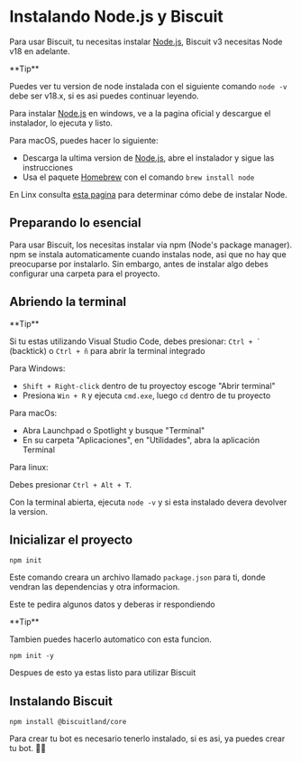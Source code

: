 
# Instalando Node.js y Biscuit

Para usar Biscuit, tu necesitas instalar [Node.js](https://nodejs.org/), Biscuit v3 necesitas Node v18 en adelante.

<Callout type="info">
**Tip**

Puedes ver tu version de node instalada con el siguiente comando ` node -v ` debe ser v18.x, si es asi puedes continuar leyendo.
</Callout>

Para instalar [Node.js](https://nodejs.org/) en windows, ve a la pagina oficial y descargue el instalador, lo ejecuta y listo.

Para macOS, puedes hacer lo siguiente:

- Descarga la ultima version de [Node.js](https://nodejs.org/), abre el instalador y sigue las instrucciones
- Usa el paquete [Homebrew](https://brew.sh/) con el comando ` brew install node `

En Linx consulta [esta pagina](https://nodejs.org/en/download/package-manager/) para determinar cómo debe de instalar Node.

## Preparando lo esencial

Para usar Biscuit, los necesitas instalar via npm (Node's package manager). npm se instala automaticamente cuando instalas node, asi que no hay que preocuparse por instalarlo. Sin embargo, antes de instalar algo debes configurar una carpeta para el proyecto.

## Abriendo la terminal
 
<Callout type="info">
**Tip**

Si tu estas utilizando Visual Studio Code, debes presionar: `` Ctrl + ` `` (backtick) o ` Ctrl + ñ ` para abrir la terminal integrado
</Callout>

Para Windows:

- ` Shift + Right-click ` dentro de tu proyectoy escoge "Abrir terminal"
- Presiona ` Win + R ` y ejecuta ` cmd.exe `, luego ` cd ` dentro de tu proyecto

Para macOs:

- Abra Launchpad o Spotlight y busque "Terminal"
- En su carpeta "Aplicaciones", en "Utilidades", abra la aplicación Terminal

Para linux: 

Debes presionar ` Ctrl + Alt + T `.

Con la terminal abierta, ejecuta ` node -v ` y si esta instalado devera devolver la version.

## Inicializar el proyecto

```shell npm2yarn copy
npm init
```

Este comando creara un archivo llamado ` package.json ` para ti, donde vendran las dependencias y otra informacion.

Este te pedira algunos datos y deberas ir respondiendo

<Callout type="info">
**Tip**

Tambien puedes hacerlo automatico con esta funcion.

```shell npm2yarn copy
npm init -y
```
</Callout>

Despues de esto ya estas listo para utilizar Biscuit

## Instalando Biscuit

```shell npm2yarn copy
npm install @biscuitland/core
```

Para crear tu bot es necesario tenerlo instalado, si es asi, ya puedes crear tu bot. 🎈🤖
